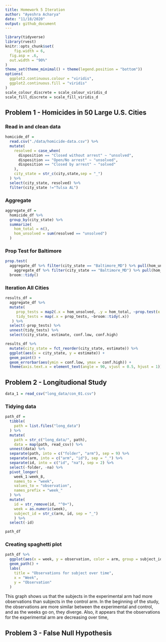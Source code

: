 ```yaml
---
title: Homework 5 Iteration
author: "Ayeshra Acharya"
date: "11/18/2020"
output: github_document
---
```



```r
library(tidyverse)
library(rvest)
knitr::opts_chunk$set(
	fig.width = 6, 
  fig.asp = .6,
  out.width = "90%"
)
theme_set(theme_minimal() + theme(legend.position = "bottom"))
options(
  ggplot2.continuous.colour = "viridis",
  ggplot2.continuous.fill = "viridis"
)
scale_colour_discrete = scale_colour_viridis_d
scale_fill_discrete = scale_fill_viridis_d
```
## Problem 1 - Homicides in 50 Large U.S. Cities
### Read in and clean data

```r
homicide_df = 
  read.csv("./data/homicide-data.csv") %>%
  mutate(
    resolved = case_when(
      disposition == "Closed without arrest" ~ "unsolved",
      disposition == "Open/No arrest" ~ "unsolved",
      disposition == "Closed by arrest" ~ "solved"
    ),
    city_state = str_c(city,state,sep = "_")
  ) %>%
  select(city_state, resolved) %>%
  filter(city_state !="Tulsa AL")
```

### Aggregate
```r
aggregate_df = 
  homicide_df %>% 
  group_by(city_state) %>% 
  summarize(
    hom_total = n(),
    hom_unsolved = sum(resolved == "unsolved")
  )
```
### Prop Test for Baltimore
```r
prop.test(
  aggregate_df %>% filter(city_state == "Baltimore_MD") %>% pull(hom_unsolved),
    aggregate_df %>% filter(city_state == "Baltimore_MD") %>% pull(hom_total)) %>% 
  broom::tidy()
```

### Iteration All Cities
```r
results_df = 
  aggregate_df %>% 
  mutate(
     prop_tests = map2(.x = hom_unsolved, .y = hom_total, ~prop.test(x = .x, n = .y)),
     tidy_tests = map(.x = prop_tests, ~broom::tidy(.x))
   ) %>% 
  select(-prop_tests) %>% 
  unnest(tidy_tests) %>% 
  select(city_state, estimate, conf.low, conf.high)
```
```r
results_df %>% 
  mutate(city_state = fct_reorder(city_state, estimate)) %>% 
  ggplot(aes(x = city_state, y = estimate)) +
  geom_point() +
  geom_errorbar(aes(ymin = conf.low, ymax = conf.high)) +
  theme(axis.text.x = element_text(angle = 90, vjust = 0.5, hjust = 1))
```

## Problem 2 - Longitudional Study
```r
data_1 = read_csv("long_data/con_01.csv")
```
### Tidying data
```r
path_df = 
  tibble(
    path = list.files("long_data")
  ) %>% 
  mutate(
    path = str_c("long_data/", path),
    data = map(path, read_csv)) %>% 
  unnest(data) %>%
  separate(path, into = c("folder", "arm"), sep = 9) %>%
  separate(arm, into = c("arm", "id"), sep = "_") %>% 
  separate(id, into = c("id", "na"), sep = 2) %>% 
  select(-folder, -na) %>% 
  pivot_longer(
    week_1:week_8,
    names_to = "week", 
    values_to = "observation",
    names_prefix = "week_"
  ) %>%
  mutate(
    id = str_remove(id, "^0+"),
    week = as.numeric(week),
    subject_id = str_c(arm, id, sep = "_")
    ) %>% 
  select(-id)

path_df
```

### Creating spaghetti plot
```r
path_df %>% 
  ggplot(aes(x = week, y = observation, color = arm, group = subject_id)) +
  geom_path() +
  labs(
    title = "Observations for subject over time",
    x = "Week", 
    y = "Observation"
  )
```
This graph shows us that the subjects in the experimental arm had more observations than subjects in the control arm. 
In the beginning of the study, the observations are more similar between the experimental and control, and as the weeks go on, they diverge. Also, it appears that the observations for the experimental arm are decreasing over time, 





## Problem 3 - False Null Hypothesis 


